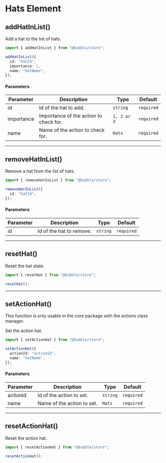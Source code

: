 
# Hats Element

## addHatInList()

Add a hat to the list of hats.

```typescript
import { addHatInList } from "@bubble/store";

addHatInList({
  id: "hatId",
  importance: 1,
  name: "HatName",
});
```

#### Parameters

| Parameter  | Description                            | Type        | Default    |
| ---------- | -------------------------------------- | ----------- | ---------- |
| id         | Id of the hat to add.                  | `string`    | `required` |
| importance | Importance of the action to check for. | `1, 2 or 3` | `required` |
| name       | Name of the action to check for.       | `Hats`      | `required` |

---

## removeHatInList()

Remove a hat from the list of hats.

```typescript
import { removeHatInList } from "@bubble/store";

removeHatInList({
  id: "hatId",
});
```

#### Parameters

| Parameter | Description              | Type     | Default    |
| --------- | ------------------------ | -------- | ---------- |
| id        | Id of the hat to remove. | `string` | `required` |

---

## resetHat()

Reset the hat state.

```typescript
import { resetHat } from "@bubble/store";

resetHat();
```

---

## setActionHat()

<Callout emoji="⚠️">
  This function is only usable in the core package with the actions class
  manager.
</Callout>

Set the action hat.

```typescript
import { setActionHat } from "@bubble/store";

setActionHat({
  actionId: "actionId",
  name: "hatName",
});
```

#### Parameters

| Parameter | Description                | Type     | Default    |
| --------- | -------------------------- | -------- | ---------- |
| actionId  | Id of the action to set.   | `string` | `required` |
| name      | Name of the action to set. | `Hats`   | `required` |

---

## resetActionHat()

Reset the action hat.

```typescript
import { resetActionHat } from "@bubble/store";

resetActionHat();
```
